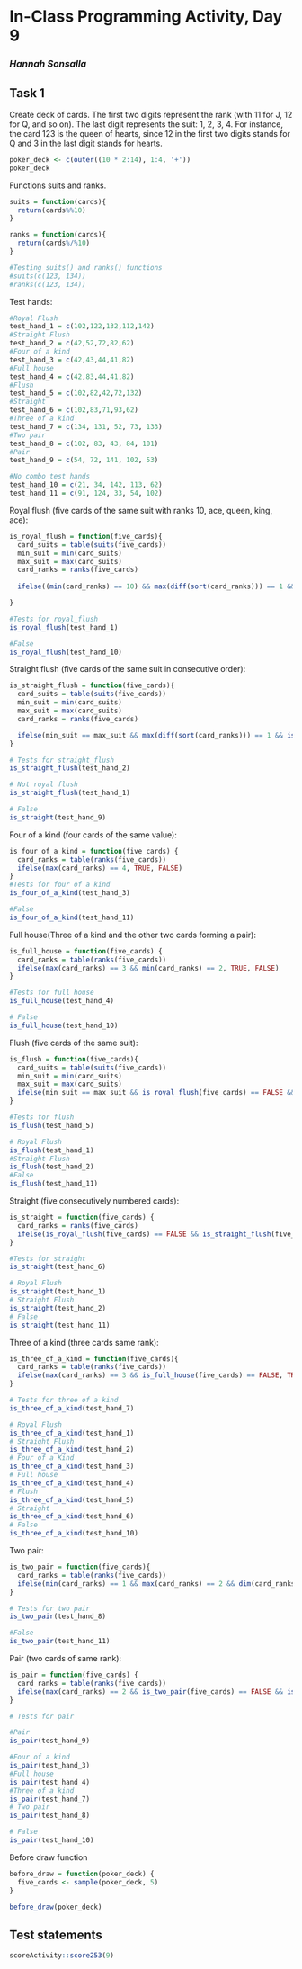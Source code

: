 # In-Class Programming Activity, Day 9
### *Hannah Sonsalla*

## Task 1
Create deck of cards.  The first two digits represent the rank (with 11 for J, 12 for Q, and so on). The last digit represents the suit: 1, 2, 3, 4. For instance, the card 123 is the queen of hearts, since 12 in the first two digits stands for Q and 3 in the last digit stands for hearts.
```r
poker_deck <- c(outer((10 * 2:14), 1:4, '+'))
poker_deck
```

Functions suits and ranks.
```r
suits = function(cards){
  return(cards%%10)
}

ranks = function(cards){
  return(cards%/%10)
} 

#Testing suits() and ranks() functions
#suits(c(123, 134))
#ranks(c(123, 134))
```

Test hands:
```r
#Royal Flush
test_hand_1 = c(102,122,132,112,142)
#Straight Flush
test_hand_2 = c(42,52,72,82,62)
#Four of a kind
test_hand_3 = c(42,43,44,41,82)
#Full house
test_hand_4 = c(42,83,44,41,82)
#Flush
test_hand_5 = c(102,82,42,72,132)
#Straight
test_hand_6 = c(102,83,71,93,62)
#Three of a kind
test_hand_7 = c(134, 131, 52, 73, 133)
#Two pair
test_hand_8 = c(102, 83, 43, 84, 101)
#Pair
test_hand_9 = c(54, 72, 141, 102, 53)

#No combo test hands
test_hand_10 = c(21, 34, 142, 113, 62)
test_hand_11 = c(91, 124, 33, 54, 102)

```

Royal flush (five cards of the same suit with ranks 10, ace, queen, king, ace):
```r
is_royal_flush = function(five_cards){
  card_suits = table(suits(five_cards))
  min_suit = min(card_suits)
  max_suit = max(card_suits)
  card_ranks = ranks(five_cards)
  
  ifelse((min(card_ranks) == 10) && max(diff(sort(card_ranks))) == 1 && (min_suit == max_suit), TRUE, FALSE)

}

#Tests for royal_flush
is_royal_flush(test_hand_1)

#False 
is_royal_flush(test_hand_10)
```

Straight flush (five cards of the same suit in consecutive order):
```r
is_straight_flush = function(five_cards){
  card_suits = table(suits(five_cards))
  min_suit = min(card_suits)
  max_suit = max(card_suits)
  card_ranks = ranks(five_cards)

  ifelse(min_suit == max_suit && max(diff(sort(card_ranks))) == 1 && is_royal_flush(five_cards) == FALSE, TRUE, FALSE)
}

# Tests for straight_flush
is_straight_flush(test_hand_2)

# Not royal flush
is_straight_flush(test_hand_1)

# False
is_straight(test_hand_9)
```

Four of a kind (four cards of the same value):
```r
is_four_of_a_kind = function(five_cards) {
  card_ranks = table(ranks(five_cards))
  ifelse(max(card_ranks) == 4, TRUE, FALSE)
}
#Tests for four of a kind
is_four_of_a_kind(test_hand_3)

#False
is_four_of_a_kind(test_hand_11)
```

Full house(Three of a kind and the other two cards forming a pair):
```r
is_full_house = function(five_cards) {
  card_ranks = table(ranks(five_cards))
  ifelse(max(card_ranks) == 3 && min(card_ranks) == 2, TRUE, FALSE)
}

#Tests for full house
is_full_house(test_hand_4)

# False
is_full_house(test_hand_10)
```

Flush (five cards of the same suit):
```r
is_flush = function(five_cards){
  card_suits = table(suits(five_cards))
  min_suit = min(card_suits)
  max_suit = max(card_suits)
  ifelse(min_suit == max_suit && is_royal_flush(five_cards) == FALSE && is_straight_flush(five_cards) == FALSE, TRUE, FALSE)
}

#Tests for flush
is_flush(test_hand_5)

# Royal Flush
is_flush(test_hand_1)
#Straight Flush
is_flush(test_hand_2)
#False
is_flush(test_hand_11)
```

Straight (five consecutively numbered cards):
```r
is_straight = function(five_cards) {
  card_ranks = ranks(five_cards)
  ifelse(is_royal_flush(five_cards) == FALSE && is_straight_flush(five_cards) == FALSE && max(diff(sort(card_ranks))) == 1, TRUE, FALSE)
}

#Tests for straight
is_straight(test_hand_6)

# Royal Flush
is_straight(test_hand_1)
# Straight Flush
is_straight(test_hand_2)
# False
is_straight(test_hand_11)
```

Three of a kind (three cards same rank):
```r
is_three_of_a_kind = function(five_cards){
  card_ranks = table(ranks(five_cards))
  ifelse(max(card_ranks) == 3 && is_full_house(five_cards) == FALSE, TRUE, FALSE)
}

# Tests for three of a kind
is_three_of_a_kind(test_hand_7)

# Royal Flush
is_three_of_a_kind(test_hand_1)
# Straight Flush
is_three_of_a_kind(test_hand_2)
# Four of a Kind
is_three_of_a_kind(test_hand_3)
# Full house
is_three_of_a_kind(test_hand_4)
# Flush
is_three_of_a_kind(test_hand_5)
# Straight
is_three_of_a_kind(test_hand_6)
# False
is_three_of_a_kind(test_hand_10)
```

Two pair:
```r
is_two_pair = function(five_cards){
  card_ranks = table(ranks(five_cards))
  ifelse(min(card_ranks) == 1 && max(card_ranks) == 2 && dim(card_ranks) == 3, TRUE, FALSE)
}

# Tests for two pair
is_two_pair(test_hand_8)

#False
is_two_pair(test_hand_11)

```

Pair (two cards of same rank):
```r
is_pair = function(five_cards) {
  card_ranks = table(ranks(five_cards))
  ifelse(max(card_ranks) == 2 && is_two_pair(five_cards) == FALSE && is_three_of_a_kind(five_cards) == FALSE && is_full_house(five_cards) == FALSE && is_four_of_a_kind(five_cards) == FALSE, TRUE, FALSE)
}

# Tests for pair

#Pair
is_pair(test_hand_9)

#Four of a kind
is_pair(test_hand_3)
#Full house
is_pair(test_hand_4)
#Three of a kind
is_pair(test_hand_7)
# Two pair
is_pair(test_hand_8)

# False
is_pair(test_hand_10)
```

Before draw function
```r
before_draw = function(poker_deck) {
  five_cards <- sample(poker_deck, 5)
}

before_draw(poker_deck)
```

## Test statements

```r
scoreActivity::score253(9)
```